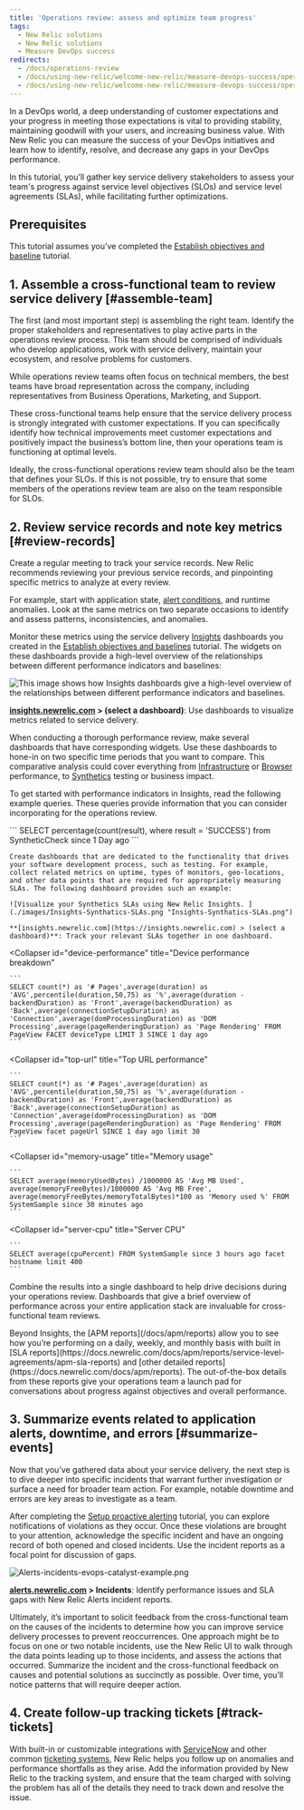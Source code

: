 ```yaml
---
title: 'Operations review: assess and optimize team progress'
tags:
  - New Relic solutions
  - New Relic solutions
  - Measure DevOps success
redirects:
  - /docs/operations-review
  - /docs/using-new-relic/welcome-new-relic/measure-devops-success/operations-review
  - /docs/using-new-relic/welcome-new-relic/measure-devops-success/operations-review-assess-optimize-team-progress
---
```


In a DevOps world, a deep understanding of customer expectations and your progress in meeting those expectations is vital to providing stability, maintaining goodwill with your users, and increasing business value. With New Relic you can measure the success of your DevOps initiatives and learn how to identify, resolve, and decrease any gaps in your DevOps performance.

In this tutorial, you’ll gather key service delivery stakeholders to assess your team's progress against service level objectives (SLOs) and service level agreements (SLAs), while facilitating further optimizations.

## Prerequisites

This tutorial assumes you’ve completed the [Establish objectives and baseline](/docs/establish-objectives-baselines) tutorial.

## 1. Assemble a cross-functional team to review service delivery [#assemble-team]

The first (and most important step) is assembling the right team. Identify the proper stakeholders and representatives to play active parts in the operations review process. This team should be comprised of individuals who develop applications, work with service delivery, maintain your ecosystem, and resolve problems for customers.

While operations review teams often focus on technical members, the best teams have broad representation across the company, including representatives from Business Operations, Marketing, and Support.

These cross-functional teams help ensure that the service delivery process is strongly integrated with customer expectations. If you can specifically identify how technical improvements meet customer expectations and positively impact the business’s bottom line, then your operations team is functioning at optimal levels.

<Callout variant="tip">
  Ideally, the cross-functional operations review team should also be the team that defines your SLOs. If this is not possible, try to ensure that some members of the operations review team are also on the team responsible for SLOs.
</Callout>

## 2. Review service records and note key metrics [#review-records]

Create a regular meeting to track your service records. New Relic recommends reviewing your previous service records, and pinpointing specific metrics to analyze at every review.

For example, start with application state, [alert conditions](https://docs.newrelic.com/docs/alerts/new-relic-alerts/defining-conditions/define-alert-conditions), and runtime anomalies. Look at the same metrics on two separate occasions to identify and assess patterns, inconsistencies, and anomalies.

Monitor these metrics using the service delivery [Insights](https://docs.newrelic.com/docs/insights) dashboards you created in the [Establish objectives and baselines](/docs/establish-objectives-baselines) tutorial. The widgets on these dashboards provide a high-level overview of the relationships between different performance indicators and baselines:

![This image shows how Insights dashboards give a high-level overview of the relationships between different performance indicators and baselines.](./images/Insights-Devops-Catalyst-Example.png "Insights-Devops-Catalyst-Example.png")

**[insights.newrelic.com](https://insights.newrelic.com) > (select a dashboard)**: Use dashboards to visualize metrics related to service delivery.

When conducting a thorough performance review, make several dashboards that have corresponding widgets. Use these dashboards to hone-in on two specific time periods that you want to compare. This comparative analysis could cover everything from [Infrastructure](/docs/infrastructure) or [Browser](/docs/browser) performance, to [Synthetics](/docs/synthetics) testing or business impact.

To get started with performance indicators in Insights, read the following example queries. These queries provide information that you can consider incorporating for the operations review.

<CollapserGroup>
  <Collapser
    id="daily-uptime"
    title="Daily uptime"
  >
    ```
    SELECT percentage(count(result), where result = 'SUCCESS') from SyntheticCheck since 1 Day ago
    ```

    Create dashboards that are dedicated to the functionality that drives your software development process, such as testing. For example, collect related metrics on uptime, types of monitors, geo-locations, and other data points that are required for appropriately measuring SLAs. The following dashboard provides such an example:

    ![Visualize your Synthetics SLAs using New Relic Insights. ](./images/Insights-Synthatics-SLAs.png "Insights-Synthatics-SLAs.png")

    **[insights.newrelic.com](https://insights.newrelic.com) > (select a dashboard)**: Track your relevant SLAs together in one dashboard.
  </Collapser>

  <Collapser
    id="device-performance"
    title="Device performance breakdown"
  >
    ```
    SELECT count(*) as '# Pages',average(duration) as 'AVG',percentile(duration,50,75) as '%',average(duration - backendDuration) as 'Front',average(backendDuration) as 'Back',average(connectionSetupDuration) as 'Connection',average(domProcessingDuration) as 'DOM Processing',average(pageRenderingDuration) as 'Page Rendering' FROM PageView FACET deviceType LIMIT 3 SINCE 1 day ago
    ```
  </Collapser>

  <Collapser
    id="top-url"
    title="Top URL performance"
  >
    ```
    SELECT count(*) as '# Pages',average(duration) as 'AVG',percentile(duration,50,75) as '%',average(duration - backendDuration) as 'Front',average(backendDuration) as 'Back',average(connectionSetupDuration) as 'Connection',average(domProcessingDuration) as 'DOM Processing',average(pageRenderingDuration) as 'Page Rendering' FROM PageView facet pageUrl SINCE 1 day ago limit 30
    ```
  </Collapser>

  <Collapser
    id="memory-usage"
    title="Memory usage"
  >
    ```
    SELECT average(memoryUsedBytes) /1000000 AS 'Avg MB Used', average(memoryFreeBytes)/1000000 AS 'Avg MB Free', average(memoryFreeBytes/memoryTotalBytes)*100 as 'Memory used %' FROM SystemSample since 30 minutes ago
    ```
  </Collapser>

  <Collapser
    id="server-cpu"
    title="Server CPU"
  >
    ```
    SELECT average(cpuPercent) FROM SystemSample since 3 hours ago facet hostname limit 400
    ```
  </Collapser>
</CollapserGroup>

Combine the results into a single dashboard to help drive decisions during your operations review. Dashboards that give a brief overview of performance across your entire application stack are invaluable for cross-functional team reviews.

<Callout variant="tip">
  Beyond Insights, the [APM reports](/docs/apm/reports) allow you to see how you’re performing on a daily, weekly, and monthly basis with built in [SLA reports](https://docs.newrelic.com/docs/apm/reports/service-level-agreements/apm-sla-reports) and [other detailed reports](https://docs.newrelic.com/docs/apm/reports). The out-of-the-box details from these reports give your operations team a launch pad for conversations about progress against objectives and overall performance.
</Callout>

## 3. Summarize events related to application alerts, downtime, and errors [#summarize-events]

Now that you’ve gathered data about your service delivery, the next step is to dive deeper into specific incidents that warrant further investigation or surface a need for broader team action. For example, notable downtime and errors are key areas to investigate as a team.

After completing the [Setup proactive alerting](/docs/set-proactive-alerting) tutorial, you can explore notifications of violations as they occur. Once these violations are brought to your attention, acknowledge the specific incident and have an ongoing record of both opened and closed incidents. Use the incident reports as a focal point for discussion of gaps.

![Alerts-incidents-evops-catalyst-example.png](./images/Alerts-incidents-evops-catalyst-example.png "Alerts-incidents-evops-catalyst-example.png")

**[alerts.newrelic.com](https://insights.newrelic.com) > Incidents**: Identify performance issues and SLA gaps with New Relic Alerts incident reports.

Ultimately, it’s important to solicit feedback from the cross-functional team on the causes of the incidents to determine how you can improve service delivery processes to prevent reoccurrences. One approach might be to focus on one or two notable incidents, use the New Relic UI to walk through the data points leading up to those incidents, and assess the actions that occurred. Summarize the incident and the cross-functional feedback on causes and potential solutions as succinctly as possible. Over time, you’ll notice patterns that will require deeper action.

## 4. Create follow-up tracking tickets [#track-tickets]

With built-in or customizable integrations with [ServiceNow](https://www.servicenow.com/) and other common [ticketing systems](/docs/using-new-relic/user-interface-functions/share-your-data/ticketing-integrations-lighthouse-pivotal-tracker#ticket), New Relic helps you follow up on anomalies and performance shortfalls as they arise. Add the information provided by New Relic to the tracking system, and ensure that the team charged with solving the problem has all of the details they need to track down and resolve the issue.
